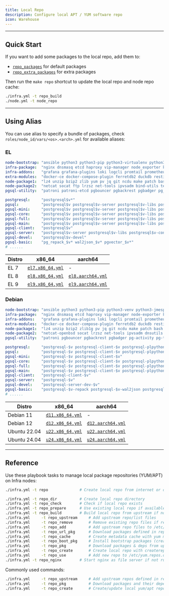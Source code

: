 ```yaml
---
title: Local Repo
description: Configure local APT / YUM software repo
icon: Warehouse
---
```



--------

## Quick Start

If you want to add some packages to the local repo, add them to:

- [`repo_packages`](/infra/param#repo_packages) for default packages
- [`repo_extra_packages`](/infra/param#repo_extra_packages) for extra packages

Then run the `make repo` shortcut to update the local repo and node repo cache:

```bash title="make repo"
./infra.yml -t repo_build
./node.yml -t node_repo
```



--------

## Using Alias

You can use alias to specify a bundle of packages, check `roles/node_id/vars/<os>.<arch>.yml` for available aliases:

### EL

```yaml
node-bootstrap: "ansible python3 python3-pip python3-virtualenv python3-requests python3-jmespath python3-cryptography dnf-utils modulemd-tools createrepo_c sshpass"
infra-package:  "nginx dnsmasq etcd haproxy vip-manager node_exporter keepalived_exporter pg_exporter pgbackrest_exporter redis_exporter redis minio mcli pig"
infra-addons:   "grafana grafana-plugins loki logcli promtail prometheus alertmanager pushgateway blackbox_exporter nginx_exporter pev2 certbot python3-certbot-nginx"
extra-modules:  "docker-ce docker-compose-plugin ferretdb2 duckdb restic juicefs vray grafana-infinity-ds"
node-package1:  "lz4 unzip bzip2 zlib yum pv jq git ncdu make patch bash lsof wget uuid tuned nvme-cli numactl grubby sysstat iotop htop rsync tcpdump perf flamegraph chkconfig"
node-package2:  "netcat socat ftp lrzsz net-tools ipvsadm bind-utils telnet audit ca-certificates readline vim-minimal keepalived chrony openssl openssh-server openssh-clients"
pgsql-utility:  "patroni patroni-etcd pgbouncer pgbackrest pgbadger pg_activity pg_timetable pgFormatter pg_filedump pgxnclient timescaledb-tools timescaledb-event-streamer pgcopydb pgloader"

postgresql:     "postgresql$v*"
pgsql:          "postgresql$v postgresql$v-server postgresql$v-libs postgresql$v-contrib postgresql$v-plperl postgresql$v-plpython3 postgresql$v-pltcl postgresql$v-llvmjit"
pgsql-mini:     "postgresql$v postgresql$v-server postgresql$v-libs postgresql$v-contrib"
pgsql-core:     "postgresql$v postgresql$v-server postgresql$v-libs postgresql$v-contrib postgresql$v-plperl postgresql$v-plpython3 postgresql$v-pltcl postgresql$v-llvmjit"
pgsql-full:     "postgresql$v postgresql$v-server postgresql$v-libs postgresql$v-contrib postgresql$v-plperl postgresql$v-plpython3 postgresql$v-pltcl postgresql$v-llvmjit postgresql$v-test postgresql$v-devel"
pgsql-main:     "postgresql$v postgresql$v-server postgresql$v-libs postgresql$v-contrib postgresql$v-plperl postgresql$v-plpython3 postgresql$v-pltcl postgresql$v-llvmjit pg_repack_$v* wal2json_$v* pgvector_$v*"
pgsql-client:   "postgresql$v"
pgsql-server:   "postgresql$v-server postgresql$v-libs postgresql$v-contrib"
pgsql-devel:    "postgresql$v-devel"
pgsql-basic:    "pg_repack_$v* wal2json_$v* pgvector_$v*"
# ......
```

| Distro | x86_64 | aarch64 |
|--------|---------|----------|
| EL 7 | [`el7.x86_64.yml`](https://github.com/pgsty/pigsty/blob/main/roles/node_id/vars/el7.x86_64.yml) | - |
| EL 8 | [`el8.x86_64.yml`](https://github.com/pgsty/pigsty/blob/main/roles/node_id/vars/el8.x86_64.yml) | [`el8.aarch64.yml`](https://github.com/pgsty/pigsty/blob/main/roles/node_id/vars/el8.aarch64.yml) |
| EL 9 | [`el9.x86_64.yml`](https://github.com/pgsty/pigsty/blob/main/roles/node_id/vars/el9.x86_64.yml) | [`el9.aarch64.yml`](https://github.com/pgsty/pigsty/blob/main/roles/node_id/vars/el9.aarch64.yml) |



### Debian

```yaml
node-bootstrap: "ansible python3 python3-pip python3-venv python3-jmespath dpkg-dev sshpass tnftp linux-perf"
infra-package:  "nginx dnsmasq etcd haproxy vip-manager node-exporter keepalived-exporter pg-exporter pgbackrest-exporter redis-exporter redis minio mcli pig"
infra-addons:   "grafana grafana-plugins loki logcli promtail prometheus alertmanager pushgateway blackbox-exporter nginx-exporter pev2 certbot python3-certbot-nginx"
extra-modules:  "docker-ce docker-compose-plugin ferretdb2 duckdb restic juicefs vray grafana-infinity-ds"
node-package1:  "lz4 unzip bzip2 zlib1g pv jq git ncdu make patch bash lsof wget uuid tuned nvme-cli numactl sysstat iotop htop rsync tcpdump acl chrony"
node-package2:  "netcat-openbsd socat lrzsz net-tools ipvsadm dnsutils telnet ca-certificates libreadline-dev vim-tiny keepalived openssl openssh-server openssh-client"
pgsql-utility:  "patroni pgbouncer pgbackrest pgbadger pg-activity pg-timetable pgformatter postgresql-filedump pgxnclient timescaledb-tools timescaledb-event-streamer pgcopydb pgloader"

postgresql:     "postgresql-$v postgresql-client-$v postgresql-plpython3-$v postgresql-plperl-$v postgresql-pltcl-$v postgresql-server-dev-$v"
pgsql:          "postgresql-$v postgresql-client-$v postgresql-plpython3-$v postgresql-plperl-$v postgresql-pltcl-$v"
pgsql-mini:     "postgresql-$v postgresql-client-$v"
pgsql-core:     "postgresql-$v postgresql-client-$v postgresql-plpython3-$v postgresql-plperl-$v postgresql-pltcl-$v"
pgsql-full:     "postgresql-$v postgresql-client-$v postgresql-plpython3-$v postgresql-plperl-$v postgresql-pltcl-$v postgresql-server-dev-$v"
pgsql-main:     "postgresql-$v postgresql-client-$v postgresql-plpython3-$v postgresql-plperl-$v postgresql-pltcl-$v postgresql-$v-repack postgresql-$v-wal2json postgresql-$v-pgvector"
pgsql-client:   "postgresql-client-$v"
pgsql-server:   "postgresql-$v"
pgsql-devel:    "postgresql-server-dev-$v"
pgsql-basic:    "postgresql-$v-repack postgresql-$v-wal2json postgresql-$v-pgvector"
# ......
```

| Distro       | x86_64                                                                                          | aarch64                                                                                           |
|--------------|-------------------------------------------------------------------------------------------------|---------------------------------------------------------------------------------------------------|
| Debian 11    | [`d11.x86_64.yml`](https://github.com/pgsty/pigsty/blob/main/roles/node_id/vars/d11.x86_64.yml) | -                                                                                                 |
| Debian 12    | [`d12.x86_64.yml`](https://github.com/pgsty/pigsty/blob/main/roles/node_id/vars/d12.x86_64.yml) | [`d12.aarch64.yml`](https://github.com/pgsty/pigsty/blob/main/roles/node_id/vars/d12.aarch64.yml) |
| Ubuntu 22.04 | [`u22.x86_64.yml`](https://github.com/pgsty/pigsty/blob/main/roles/node_id/vars/u22.x86_64.yml) | [`u22.aarch64.yml`](https://github.com/pgsty/pigsty/blob/main/roles/node_id/vars/u22.aarch64.yml) |
| Ubuntu 24.04 | [`u24.x86_64.yml`](https://github.com/pgsty/pigsty/blob/main/roles/node_id/vars/u24.x86_64.yml) | [`u24.aarch64.yml`](https://github.com/pgsty/pigsty/blob/main/roles/node_id/vars/u24.aarch64.yml) |



--------

## Reference

Use these playbook tasks to manage local package repositories (YUM/APT) on Infra nodes:

```bash
./infra.yml -t repo              # Create local repo from internet or offline packages

./infra.yml -t repo_dir          # Create local repo directory
./infra.yml -t repo_check        # Check if local repo exists
./infra.yml -t repo_prepare      # Use existing local repo if available
./infra.yml -t repo_build        # Build local repo from upstream if not exists
./infra.yml     -t repo_upstream     # Add upstream repo/list files
./infra.yml     -t repo_remove       # Remove existing repo files if repo_remove=true
./infra.yml     -t repo_add          # Add upstream repo files to /etc/yum.repos.d (or apt)
./infra.yml     -t repo_url_pkg      # Download packages defined in repo_url_packages
./infra.yml     -t repo_cache        # Create metadata cache with yum makecache / apt update
./infra.yml     -t repo_boot_pkg     # Install bootstrap packages (createrepo_c, yum-utils, etc)
./infra.yml     -t repo_pkg          # Download packages & deps from upstream
./infra.yml     -t repo_create       # Create local repo with createrepo_c / dpkg-dev
./infra.yml     -t repo_use          # Add new repo to /etc/yum.repos.d | apt sources
./infra.yml -t repo_nginx        # Start nginx as file server if not running
```

Commonly used commands:

```bash
./infra.yml     -t repo_upstream     # Add upstream repos defined in repo_upstream
./infra.yml     -t repo_pkg          # Download packages and their dependencies
./infra.yml     -t repo_create       # Create/update local yum/apt repo
```
